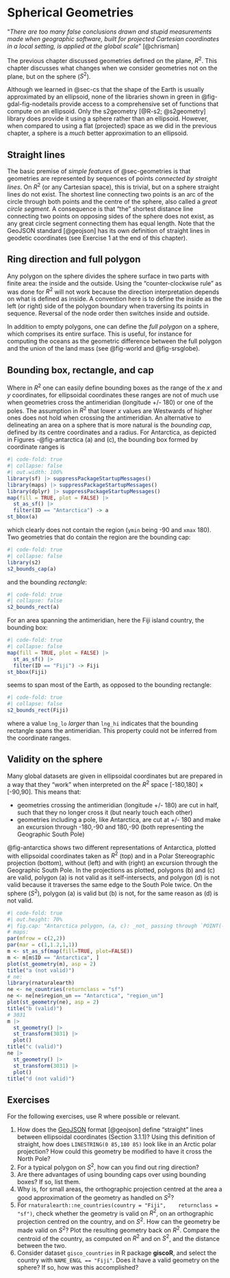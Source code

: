 # Spherical Geometries {#sec-spherical}

"_There are too many false conclusions drawn and stupid measurements
made when geographic software, built for projected Cartesian
coordinates in a local setting, is applied at the global scale_"
[@chrisman]

The previous chapter discussed geometries defined on the plane,
$R^2$.  This chapter discusses what changes when we consider
geometries not on the plane, but on the sphere ($S^2$).

Although we learned in @sec-cs that the shape of the Earth
is usually approximated by an ellipsoid, none of the libraries shown
in green in @fig-gdal-fig-nodetails provide access
to a comprehensive set of functions that compute on an ellipsoid.
Only the s2geometry [@R-s2; @s2geometry] library does provide it
using a sphere rather than an ellipsoid.  However, when compared
to using a flat (projected) space as we did in the previous chapter,
a sphere is a _much_ better approximation to an ellipsoid.

\index{coordinates!spherical or planar}

## Straight lines {#sec-straight}

The basic premise of _simple features_ of @sec-geometries
is that geometries are represented by sequences of points _connected
by straight lines_.  On $R^2$ (or any Cartesian space), this is
trivial, but on a sphere straight lines do not exist. The shortest
line connecting two points is an arc of the circle through both
points and the centre of the sphere, also called a _great circle
segment_. A consequence is that "the" shortest distance line
connecting two points on opposing sides of the sphere does not exist,
as any great circle segment connecting them has equal length.
Note that the GeoJSON standard [@geojson] has its own definition
of straight lines in geodetic coordinates (see Exercise 1 at the
end of this chapter).

\index{coordinates!straight line}
\index{coordinates!great circle}
\index{great circle segment}

## Ring direction and full polygon

Any polygon on the sphere divides the sphere surface in two parts
with finite area: the inside and the outside. Using the
"counter-clockwise rule" as was done for $R^2$ will not work
because the direction interpretation depends on what is defined
as inside. A convention here is to define the inside as the left
(or right) side of the polygon boundary when traversing its points
in sequence. Reversal of the node order then switches inside and
outside.

\index{polygon!inside or outside on sphere}
\index{polygon!ring direction}

In addition to empty polygons, one can define the _full polygon_
on a sphere, which comprises its entire surface. This is useful,
for instance for computing the oceans as the geometric difference
between the full polygon and the union of the land mass (see
@fig-world and @fig-srsglobe).

\index{polygon!full vs. empty}
\index{full polygon}

## Bounding box, rectangle, and cap

\index{coordinates!bounding box}
\index{bounding cap}
\index{bounding box}
\index{bounding rectangle}
\index{antimeridian}

Where in $R^2$ one can easily define bounding boxes as the range
of the $x$ and $y$ coordinates, for ellipsoidal coordinates these
ranges are not of much use when geometries cross the antimeridian
(longitude +/- 180) or one of the poles. The assumption in $R^2$
that lower $x$ values are Westwards of higher ones does not hold
when crossing the antimeridian. An alternative to delineating
an area on a sphere that is more natural is the _bounding cap_,
defined by its centre coordinates and a radius. For Antarctica,
as depicted in Figures -@fig-antarctica (a) and (c), the
bounding box formed by coordinate ranges is
```r
#| code-fold: true
#| collapse: false
#| out.width: 100%
library(sf) |> suppressPackageStartupMessages()
library(maps) |> suppressPackageStartupMessages()
library(dplyr) |> suppressPackageStartupMessages()
map(fill = TRUE, plot = FALSE) |>
  st_as_sf() |>
  filter(ID == "Antarctica") -> a
st_bbox(a)
```
which clearly does not contain the region (`ymin` being -90 and `xmax` 180).
Two geometries that do contain the region are the bounding cap:
```r
#| code-fold: true
#| collapse: false
library(s2)
s2_bounds_cap(a)
```
and the bounding _rectangle_:
```r
#| code-fold: true
#| collapse: false
s2_bounds_rect(a)
```
For an area spanning the antimeridian, here the Fiji island country,
the bounding box:
```r
#| code-fold: true
#| collapse: false
map(fill = TRUE, plot = FALSE) |>
  st_as_sf() |>
  filter(ID == "Fiji") -> Fiji
st_bbox(Fiji)
```
seems to span most of the Earth, as opposed to the bounding rectangle:
```r
#| code-fold: true
#| collapse: false
s2_bounds_rect(Fiji)
```
where a value `lng_lo` _larger_ than `lng_hi` indicates that the
bounding rectangle spans the antimeridian. This property could not
be inferred from the coordinate ranges.

## Validity on the sphere

\index{geometry!valid on the sphere}
\index{polygon!valid on the sphere}

Many global datasets are given in ellipsoidal coordinates but are
prepared in a way that they "work" when interpreted on the $R^2$
space [-180,180] $\times$ [-90,90]. This means that:

* geometries crossing the antimeridian (longitude +/- 180) are cut in
half, such that they no longer cross it (but nearly touch each other)
* geometries including a pole, like Antarctica, are cut at +/- 180 and
make an excursion through -180,-90 and 180,-90 (both representing the
Geographic South Pole)

@fig-antarctica  shows two different representations of
Antarctica, plotted with ellipsoidal coordinates taken as $R^2$
(top) and in a Polar Stereographic projection (bottom), without
(left) and with (right) an excursion through the Geographic South
Pole. In the projections as plotted, polygons (b) and
(c) are valid, polygon (a) is not valid as it self-intersects, and
polygon (d) is not valid because it traverses the same edge to the
South Pole twice.  On the sphere ($S^2$), polygon (a) is valid but
(b) is not, for the same reason as (d) is not valid.

```r
#| code-fold: true
#| out.height: 70%
#| fig.cap: "Antarctica polygon, (a, c): _not_ passing through `POINT(-180 -90)`; (b, d): passing through `POINT(-180 -90)` and `POINT(180 -90)`"
# maps:
par(mfrow = c(2,2))
par(mar = c(1,1.2,1,1))
m <- st_as_sf(map(fill=TRUE, plot=FALSE))
m <- m[m$ID == "Antarctica", ]
plot(st_geometry(m), asp = 2)
title("a (not valid)")
# ne:
library(rnaturalearth)
ne <- ne_countries(returnclass = "sf")
ne <- ne[ne$region_un == "Antarctica", "region_un"]
plot(st_geometry(ne), asp = 2)
title("b (valid)")
# 3031
m |>
  st_geometry() |>
  st_transform(3031) |>
  plot()
title("c (valid)")
ne |>
  st_geometry() |>
  st_transform(3031) |>
  plot()
title("d (not valid)")
```

## Exercises

For the following exercises, use R where possible or relevant.

1. How does the [GeoJSON](https://tools.ietf.org/html/rfc7946) format [@geojson] define
   "straight" lines between ellipsoidal coordinates (Section 3.1.1)?
   Using this definition of straight, how does `LINESTRING(0 85,180 85)` 
   look like in an Arctic polar projection? How could this geometry be modified to
   have it cross the North Pole?
2. For a typical polygon on $S^2$, how can you find out ring direction?
3. Are there advantages of using bounding caps over using bounding boxes? If so, list them.
4. Why is, for small areas, the orthographic projection centred
   at the area a good approximation of the geometry as handled on $S^2$?
5. For `rnaturalearth::ne_countries(country = "Fiji",
   returnclass = "sf")`, check whether the geometry is valid on $R^2$,
   on an orthographic projection centred on the country, and on $S^2$.
   How can the geometry be made valid on $S^2$? Plot the resulting
   geometry back on $R^2$.  Compare the centroid of the country,
   as computed on $R^2$ and on $S^2$, and the distance between the two.
6. Consider dataset `gisco_countries` in R package **giscoR**, and select
   the country with `NAME_ENGL == "Fiji"`. Does it have a valid geometry
   on the sphere? If so, how was this accomplished?
